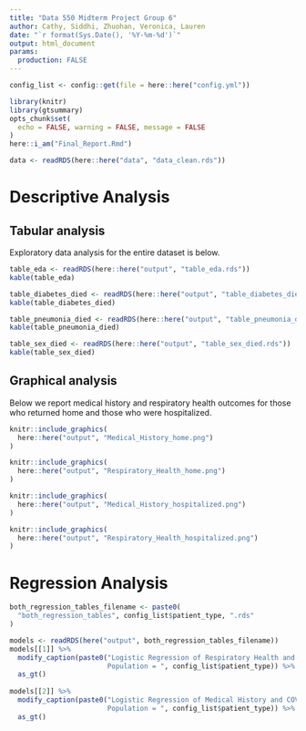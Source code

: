 ```yaml
---
title: "Data 550 Midterm Project Group 6"
author: Cathy, Siddhi, Zhuohan, Veronica, Lauren
date: "`r format(Sys.Date(), '%Y-%m-%d')`"
output: html_document
params:
  production: FALSE
---
```

```r
config_list <- config::get(file = here::here("config.yml"))
```

```r
library(knitr)
library(gtsummary)
opts_chunk$set(
  echo = FALSE, warning = FALSE, message = FALSE
)
here::i_am("Final_Report.Rmd")
```

```r
data <- readRDS(here::here("data", "data_clean.rds"))
```

# Descriptive Analysis

## Tabular analysis

Exploratory data analysis for the entire dataset is below.

```r
table_eda <- readRDS(here::here("output", "table_eda.rds"))
kable(table_eda)

table_diabetes_died <- readRDS(here::here("output", "table_diabetes_died.rds"))
kable(table_diabetes_died)

table_pneumonia_died <- readRDS(here::here("output", "table_pneumonia_died.rds"))
kable(table_pneumonia_died)

table_sex_died <- readRDS(here::here("output", "table_sex_died.rds"))
kable(table_sex_died)
```

## Graphical analysis

Below we report medical history and respiratory health outcomes for those who returned home and those who were hospitalized.

```r
knitr::include_graphics(
  here::here("output", "Medical_History_home.png")
)

knitr::include_graphics(
  here::here("output", "Respiratory_Health_home.png")
)

knitr::include_graphics(
  here::here("output", "Medical_History_hospitalized.png")
)

knitr::include_graphics(
  here::here("output", "Respiratory_Health_hospitalized.png")
)

```

# Regression Analysis

```r
both_regression_tables_filename <- paste0(
  "both_regression_tables", config_list$patient_type, ".rds"
)

models <- readRDS(here("output", both_regression_tables_filename))
models[[1]] %>% 
  modify_caption(paste0("Logistic Regression of Respiratory Health and COVID Diagnosis, 
                        Population = ", config_list$patient_type)) %>%
  as_gt()
  
models[[2]] %>% 
  modify_caption(paste0("Logistic Regression of Medical History and COVID Diagnosis, 
                        Population = ", config_list$patient_type)) %>%
  as_gt()
```



